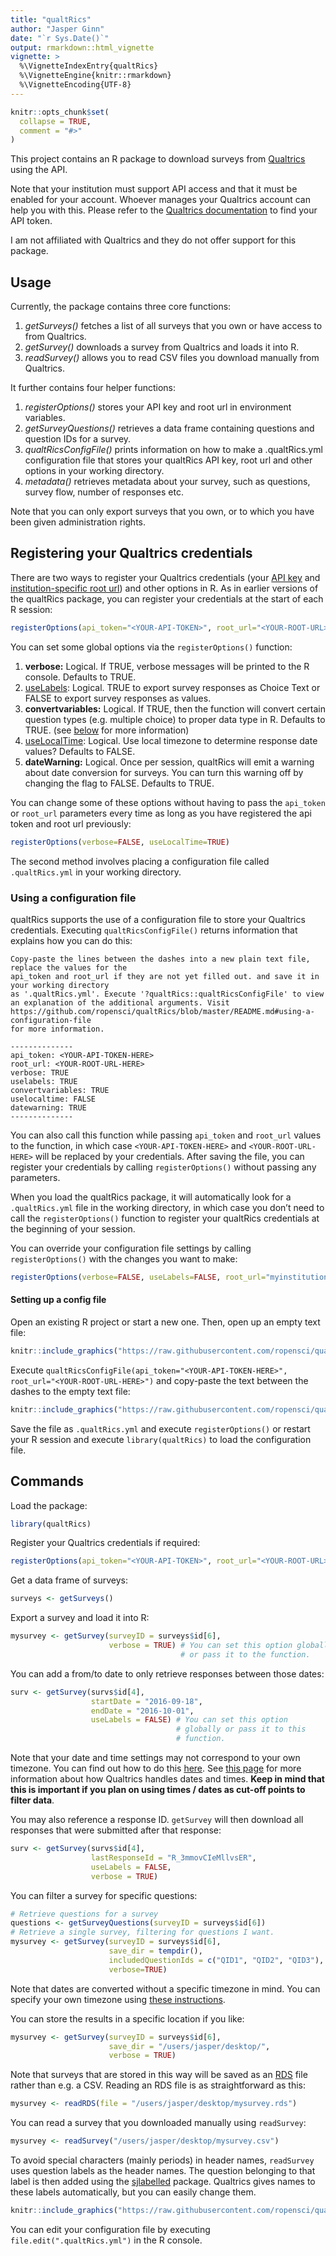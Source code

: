 ```yaml
---
title: "qualtRics"
author: "Jasper Ginn"
date: "`r Sys.Date()`"
output: rmarkdown::html_vignette
vignette: >
  %\VignetteIndexEntry{qualtRics}
  %\VignetteEngine{knitr::rmarkdown}
  %\VignetteEncoding{UTF-8}
---
```


```r
knitr::opts_chunk$set(
  collapse = TRUE,
  comment = "#>"
)
```

This project contains an R package to download surveys from  [Qualtrics](https://www.qualtrics.com/) using the API.  

Note that your institution must support API access and that it must be enabled for your account. Whoever manages your Qualtrics account can help you with this. Please refer to the [Qualtrics documentation](https://api.qualtrics.com/docs/authentication) to find your API token.

I am not affiliated with Qualtrics and they do not offer support for this package.

## Usage

Currently, the package contains three core functions:

  1. *getSurveys()* fetches a list of all surveys that you own or have access to from Qualtrics.
  2. *getSurvey()* downloads a survey from Qualtrics and loads it into R.
  3. *readSurvey()* allows you to read CSV files you download manually from Qualtrics.
  
It further contains four helper functions:

  1. *registerOptions()* stores your API key and root url in environment variables.
  2. *getSurveyQuestions()* retrieves a data frame containing questions and question IDs for a survey.
  3. *qualtRicsConfigFile()* prints information on how to make a .qualtRics.yml configuration file that stores your qualtRics API key, root url and other options in your working directory.
  4. *metadata()* retrieves metadata about your survey, such as questions, survey flow, number of responses etc.

Note that you can only export surveys that you own, or to which you have been given administration rights.

## Registering your Qualtrics credentials

There are two ways to register your Qualtrics credentials (your [API key](https://api.qualtrics.com/docs/finding-qualtrics-ids) and [institution-specific root url](https://api.qualtrics.com/docs/root-url)) and other options in R. As in earlier versions of the qualtRics package, you can register your credentials at the start of each R session:

```r
registerOptions(api_token="<YOUR-API-TOKEN>", root_url="<YOUR-ROOT-URL>")
```

You can set some global options via the `registerOptions()` function:

1. **verbose:** Logical. If TRUE, verbose messages will be printed to the R console. Defaults to TRUE.
2. [useLabels](https://api.qualtrics.com/docs/create-response-export): Logical. TRUE to export survey responses as Choice Text or FALSE to export survey responses as values.
3. **convertvariables:** Logical. If TRUE, then the function will convert certain question types (e.g. multiple choice) to proper data type in R. Defaults to TRUE. (see [below](#automatic-conversion-of-variables) for more information)
4. [useLocalTime](https://api.qualtrics.com/docs/dates-and-times): Logical. Use local timezone to determine response date values? Defaults to FALSE.
5. **dateWarning:** Logical. Once per session, qualtRics will emit a warning about date conversion for surveys. You can turn this warning off by changing the flag to FALSE. Defaults to TRUE.

You can change some of these options without having to pass the `api_token` or `root_url` parameters every time as long as you have registered the api token and root url previously:

```r
registerOptions(verbose=FALSE, useLocalTime=TRUE)
```

The second method involves placing a configuration file called `.qualtRics.yml` in your working directory. 

### Using a configuration file

qualtRics supports the use of a configuration file to store your Qualtrics credentials. Executing `qualtRicsConfigFile()` returns information that explains how you can do this:

```
Copy-paste the lines between the dashes into a new plain text file, replace the values for the
api_token and root_url if they are not yet filled out. and save it in your working directory 
as '.qualtRics.yml'. Execute '?qualtRics::qualtRicsConfigFile' to view an explanation of the additional arguments. Visit https://github.com/ropensci/qualtRics/blob/master/README.md#using-a-configuration-file 
for more information.

--------------
api_token: <YOUR-API-TOKEN-HERE>
root_url: <YOUR-ROOT-URL-HERE>
verbose: TRUE
uselabels: TRUE
convertvariables: TRUE
uselocaltime: FALSE
datewarning: TRUE
--------------
```

You can also call this function while passing `api_token` and `root_url` values to the function, in which case `<YOUR-API-TOKEN-HERE>` and `<YOUR-ROOT-URL-HERE>` will be replaced by your credentials. After saving the file, you can register your credentials by calling `registerOptions()` without passing any parameters.

When you load the qualtRics package, it will automatically look for a `.qualtRics.yml` file in the working directory, in which case you don't need to call the `registerOptions()` function to register your qualtRics credentials at the beginning of your session.

You can override your configuration file settings by calling `registerOptions()` with the changes you want to make:

```r
registerOptions(verbose=FALSE, useLabels=FALSE, root_url="myinstitution.qualtrics.com")
```

#### Setting up a config file

Open an existing R project or start a new one. Then, open up an empty text file:

```r
knitr::include_graphics("https://raw.githubusercontent.com/ropensci/qualtRics/master/img/config_step1.png")
```

Execute `qualtRicsConfigFile(api_token="<YOUR-API-TOKEN-HERE>", root_url="<YOUR-ROOT-URL-HERE>")` and copy-paste the text between the dashes to the empty text file:

```r
knitr::include_graphics("https://raw.githubusercontent.com/ropensci/qualtRics/master/img/config_step2.png")
```

Save the file as `.qualtRics.yml` and execute `registerOptions()` or restart your R session and execute `library(qualtRics)` to load the configuration file.

## Commands

Load the package:

```r
library(qualtRics)
```

Register your Qualtrics credentials if required:

```r
registerOptions(api_token="<YOUR-API-TOKEN>", root_url="<YOUR-ROOT-URL>")
```

Get a data frame of surveys:

```r
surveys <- getSurveys() 
```

Export a survey and load it into R:

```r
mysurvey <- getSurvey(surveyID = surveys$id[6], 
                      verbose = TRUE) # You can set this option globally
                                      # or pass it to the function.
```

You can add a from/to date to only retrieve responses between those dates:

```r
surv <- getSurvey(survs$id[4],
                  startDate = "2016-09-18",
                  endDate = "2016-10-01",
                  useLabels = FALSE) # You can set this option 
                                     # globally or pass it to this
                                     # function.
```

Note that your date and time settings may not correspond to your own timezone. You can find out how to do this [here](https://www.qualtrics.com/support/survey-platform/getting-started/managing-your-account/#user-settings). See [this page](https://api.qualtrics.com/docs/dates-and-times) for more information about how Qualtrics handles dates and times. **Keep in mind that this is important if you plan on using times / dates as cut-off points to filter data**.

You may also reference a response ID. `getSurvey` will then download all responses that were submitted after that response:

```r
surv <- getSurvey(survs$id[4],
                  lastResponseId = "R_3mmovCIeMllvsER",
                  useLabels = FALSE,
                  verbose = TRUE)
```

You can filter a survey for specific questions:

```r
# Retrieve questions for a survey
questions <- getSurveyQuestions(surveyID = surveys$id[6])
# Retrieve a single survey, filtering for questions I want.
mysurvey <- getSurvey(surveyID = surveys$id[6],
                      save_dir = tempdir(),
                      includedQuestionIds = c("QID1", "QID2", "QID3"),
                      verbose=TRUE)
```

Note that dates are converted without a specific timezone in mind. You can specify your own timezone using [these instructions](https://www.qualtrics.com/support/survey-platform/getting-started/managing-your-account/).

You can store the results in a specific location if you like:

```r
mysurvey <- getSurvey(surveyID = surveys$id[6], 
                      save_dir = "/users/jasper/desktop/", 
                      verbose = TRUE)
```

Note that surveys that are stored in this way will be saved as an [RDS](https://stat.ethz.ch/R-manual/R-devel/library/base/html/readRDS.html) file rather than e.g. a CSV. Reading an RDS file is as straightforward as this:

```r
mysurvey <- readRDS(file = "/users/jasper/desktop/mysurvey.rds")
```

You can read a survey that you downloaded manually using `readSurvey`:

```r
mysurvey <- readSurvey("/users/jasper/desktop/mysurvey.csv")
```

To avoid special characters (mainly periods) in header names, `readSurvey` uses question labels as the header names. The question belonging to that label is then added using the [sjlabelled](https://CRAN.R-project.org/package=sjlabelled) package. Qualtrics gives names to these labels automatically, but you can easily change them.

```r
knitr::include_graphics("https://raw.githubusercontent.com/ropensci/qualtRics/master/img/qualtricsdf.png")
```

You can edit your configuration file by executing `file.edit(".qualtRics.yml")` in the R console. 
